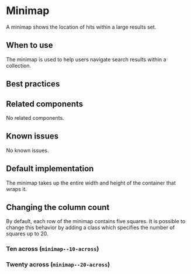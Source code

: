 
<Meta title="Components/Minimap" />

# Minimap

A minimap shows the location of hits within a large results set.

## When to use

The minimap is used to help users navigate search results within a collection.

## Best practices

## Related components

No related components.

## Known issues

No known issues.

## Default implementation

The minimap takes up the entire width and height of the container that wraps it.

<Story story={stories.basic} />

## Changing the column count

By default, each row of the minimap contains five squares. It is possible to
change this behavior by adding a class which specifies the number of squares
up to 20.

### Ten across (`minimap--10-across`)

<Story story={stories.tenAcross} />

### Twenty across (`minimap--20-across`)

<Story story={stories.twentyAcross} />
